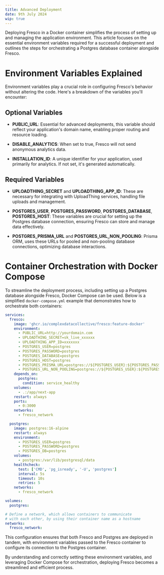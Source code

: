 ```yaml
---
title: Advanced Deployment
date: 9th July 2024
wip: true
---
```


Deploying Fresco in a Docker container simplifies the process of setting up and managing the application environment. This article focuses on the essential environment variables required for a successful deployment and outlines the steps for orchestrating a Postgres database container alongside Fresco.

# Environment Variables Explained

Environment variables play a crucial role in configuring Fresco's behavior without altering the code. Here's a breakdown of the variables you'll encounter:

## Optional Variables

- **PUBLIC_URL**: Essential for advanced deployments, this variable should reflect your application's domain name, enabling proper routing and resource loading.

- **DISABLE_ANALYTICS**: When set to true, Fresco will not send anonymous analytics data.

- **INSTALLATION_ID**: A unique identifier for your application, used primarily for analytics. If not set, it's generated automatically.

## Required Variables

- **UPLOADTHING_SECRET** and **UPLOADTHING_APP_ID**: These are necessary for integrating with UploadThing services, handling file uploads and management.

- **POSTGRES_USER**, **POSTGRES_PASSWORD**, **POSTGRES_DATABASE**, **POSTGRES_HOST**: These variables are crucial for setting up the Postgres database connection, ensuring Fresco can store and manage data effectively.

- **POSTGRES_PRISMA_URL** and **POSTGRES_URL_NON_POOLING**: Prisma ORM, uses these URLs for pooled and non-pooling database connections, optimizing database interactions.

# Container Orchestration with Docker Compose

To streamline the deployment process, including setting up a Postgres database alongside Fresco, Docker Compose can be used. Below is a simplified `docker-compose.yml` example that demonstrates how to orchestrate both containers:

```yaml
services:
  fresco:
    image: 'ghcr.io/complexdatacollective/fresco:feature-docker'
    environment:
      - PUBLIC_URL=http://yourdomain.com
      - UPLOADTHING_SECRET=sk_live_xxxxxx
      - UPLOADTHING_APP_ID=xxxxxxx
      - POSTGRES_USER=postgres
      - POSTGRES_PASSWORD=postgres
      - POSTGRES_DATABASE=postgres
      - POSTGRES_HOST=postgres
      - POSTGRES_PRISMA_URL=postgres://${POSTGRES_USER}:${POSTGRES_PASSWORD}@postgres:5432/${POSTGRES_DATABASE}?schema=public
      - POSTGRES_URL_NON_POOLING=postgres://${POSTGRES_USER}:${POSTGRES_PASSWORD}@postgres:5432/${POSTGRES_DATABASE}?schema=public
    depends_on:
      postgres:
        condition: service_healthy
    volumes:
      - .:/app/next-app
    restart: always
    ports:
      - 0:3000
    networks:
      - fresco_network

  postgres:
    image: postgres:16-alpine
    restart: always
    environment:
      - POSTGRES_USER=postgres
      - POSTGRES_PASSWORD=postgres
      - POSTGRES_DB=postgres
    volumes:
      - postgres:/var/lib/postgresql/data
    healthcheck:
      test: ['CMD', 'pg_isready', '-U', 'postgres']
      interval: 5s
      timeout: 10s
      retries: 5
    networks:
      - fresco_network

volumes:
  postgres:

# Define a network, which allows containers to communicate
# with each other, by using their container name as a hostname
networks:
  fresco_network:
```

This configuration ensures that both Fresco and Postgres are deployed in tandem, with environment variables passed to the Fresco container to configure its connection to the Postgres container.

By understanding and correctly setting these environment variables, and leveraging Docker Compose for orchestration, deploying Fresco becomes a streamlined and efficient process.
